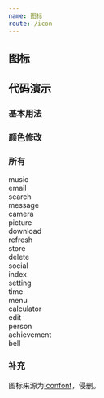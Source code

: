 ```yaml
---
name: 图标
route: /icon
---
```



## 图标

<PropsTable of={Icon} />

## 代码演示

### 基本用法

<Playground>
  <Icon type='music'/>
</Playground>

### 颜色修改

<Playground>
  <div className="zhuiicon-row">
    <Icon type='download' color='#1770a8' />
    <Icon type='message' color='#41395b' />
    <Icon type='bell' color='#6f8657' />
    <Icon type='email' color='#94232d' />
  </div>
</Playground>

### 所有

<Playground>
  <div className="zhuiicon-wrapper">
    <Icon type='music' /> music  
  </div>
  <div className="zhuiicon-wrapper">
    <Icon type='email' /> email  
  </div>
  <div className="zhuiicon-wrapper">
    <Icon type='search' /> search  
  </div>
  <div className="zhuiicon-wrapper">
    <Icon type='message' /> message  
  </div>
  <div className="zhuiicon-wrapper">
    <Icon type='camera' /> camera  
  </div>
  <div className="zhuiicon-wrapper">
    <Icon type='picture' /> picture  
  </div>
  <div className="zhuiicon-wrapper">
    <Icon type='download' /> download  
  </div>
  <div className="zhuiicon-wrapper">
    <Icon type='refresh' /> refresh  
  </div>
  <div className="zhuiicon-wrapper">
    <Icon type='store' /> store  
  </div>
  <div className="zhuiicon-wrapper">
    <Icon type='delete' /> delete  
  </div>
  <div className="zhuiicon-wrapper">
    <Icon type='social' /> social  
  </div>
  <div className="zhuiicon-wrapper">
    <Icon type='index' /> index  
  </div>
  <div className="zhuiicon-wrapper">
    <Icon type='setting' /> setting  
  </div>
  <div className="zhuiicon-wrapper">
    <Icon type='time' /> time  
  </div>
  <div className="zhuiicon-wrapper">
    <Icon type='menu' /> menu  
  </div>
  <div className="zhuiicon-wrapper">
    <Icon type='calculator' /> calculator  
  </div>
  <div className="zhuiicon-wrapper">
    <Icon type='edit' /> edit  
  </div>
  <div className="zhuiicon-wrapper">
    <Icon type='person' /> person  
  </div>
  <div className="zhuiicon-wrapper">
    <Icon type='achievement' /> achievement  
  </div>
  <div className="zhuiicon-wrapper">
    <Icon type='bell' /> bell  
  </div>
</Playground>

### 补充

图标来源为[Iconfont](https://www.iconfont.cn/collections/detail?spm=a313x.7781069.1998910419.d9df05512&cid=8227)，侵删。
